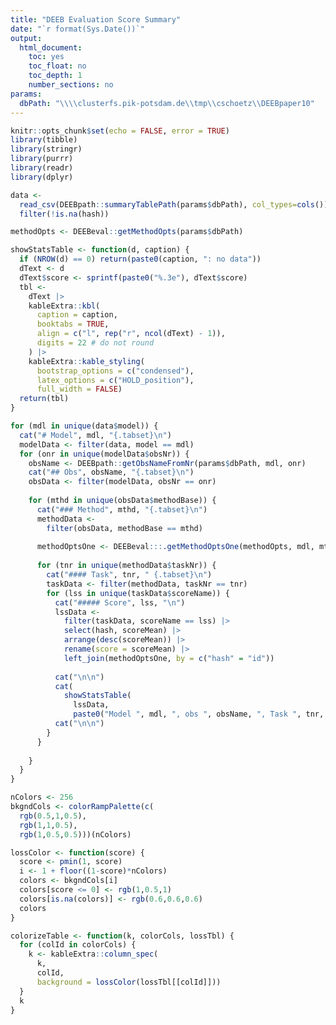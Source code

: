 ```yaml
---
title: "DEEB Evaluation Score Summary"
date: "`r format(Sys.Date())`"
output: 
  html_document:
    toc: yes
    toc_float: no
    toc_depth: 1
    number_sections: no
params:
  dbPath: "\\\\clusterfs.pik-potsdam.de\\tmp\\cschoetz\\DEEBpaper10"
---
```


```r
knitr::opts_chunk$set(echo = FALSE, error = TRUE)
library(tibble)
library(stringr)
library(purrr)
library(readr)
library(dplyr)
```

```r
data <- 
  read_csv(DEEBpath::summaryTablePath(params$dbPath), col_types=cols()) |> 
  filter(!is.na(hash))
```


```r
methodOpts <- DEEBeval::getMethodOpts(params$dbPath)
```

```r
showStatsTable <- function(d, caption) {
  if (NROW(d) == 0) return(paste0(caption, ": no data"))
  dText <- d
  dText$score <- sprintf(paste0("%.3e"), dText$score)
  tbl <- 
    dText |> 
    kableExtra::kbl(
      caption = caption,
      booktabs = TRUE,
      align = c("l", rep("r", ncol(dText) - 1)),
      digits = 22 # do not round
    ) |> 
    kableExtra::kable_styling(
      bootstrap_options = c("condensed"),
      latex_options = c("HOLD_position"),
      full_width = FALSE) 
  return(tbl)
}
```

```r
for (mdl in unique(data$model)) {
  cat("# Model", mdl, "{.tabset}\n")
  modelData <- filter(data, model == mdl)
  for (onr in unique(modelData$obsNr)) {
    obsName <- DEEBpath::getObsNameFromNr(params$dbPath, mdl, onr)
    cat("## Obs", obsName, "{.tabset}\n")
    obsData <- filter(modelData, obsNr == onr)
    
    for (mthd in unique(obsData$methodBase)) {
      cat("### Method", mthd, "{.tabset}\n")
      methodData <- 
        filter(obsData, methodBase == mthd)
      
      methodOptsOne <- DEEBeval:::.getMethodOptsOne(methodOpts, mdl, mthd)
 
      for (tnr in unique(methodData$taskNr)) {
        cat("#### Task", tnr, " {.tabset}\n")
        taskData <- filter(methodData, taskNr == tnr)
        for (lss in unique(taskData$scoreName)) {
          cat("##### Score", lss, "\n")
          lssData <- 
            filter(taskData, scoreName == lss) |> 
            select(hash, scoreMean) |> 
            arrange(desc(scoreMean)) |> 
            rename(score = scoreMean) |> 
            left_join(methodOptsOne, by = c("hash" = "id"))
          
          cat("\n\n")
          cat(
            showStatsTable(
              lssData, 
              paste0("Model ", mdl, ", obs ", obsName, ", Task ", tnr, ": ", lss)))
          cat("\n\n")
        }
      }
      
    }
  }
}
```

```r
nColors <- 256
bkgndCols <- colorRampPalette(c(
  rgb(0.5,1,0.5),
  rgb(1,1,0.5),
  rgb(1,0.5,0.5)))(nColors)

lossColor <- function(score) {
  score <- pmin(1, score)
  i <- 1 + floor((1-score)*nColors)
  colors <- bkgndCols[i]
  colors[score <= 0] <- rgb(1,0.5,1)
  colors[is.na(colors)] <- rgb(0.6,0.6,0.6)
  colors
}

colorizeTable <- function(k, colorCols, lossTbl) {
  for (colId in colorCols) {
    k <- kableExtra::column_spec(
      k, 
      colId,
      background = lossColor(lossTbl[[colId]]))
  }
  k
}
```
